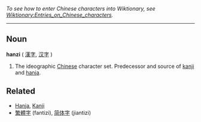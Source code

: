 ''To see how to enter Chinese characters into Wiktionary, see [[Wiktionary:Entries_on_Chinese_characters]].''
----

==Noun==
'''hanzi''' ( <font lang="zh">[[漢字]], [[汉字]]</font> )

#The ideographic [[Chinese]] character set.  Predecessor and source of [[kanji]] and [[hanja]].

==Related==
*[[Hanja]], [[Kanji]]
*[[繁體字]] (fantizi), [[简体字]] (jiantizi)